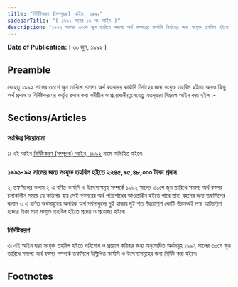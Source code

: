 ```yaml
---
title: "নির্দিষ্টকরণ (সম্পূরক) আইন, ১৯৯২"
sidebarTitle: "( ১৯৯২ সনের ১৯ নং আইন )"
description: "১৯৯২ সালের ৩০শে জুন তারিখে সমাপ্য অর্থ বত্সরের কার্যাদি নির্বাহের জন্য সংযুক্ত তহবিল হইতে আরও কিছু অর্থ প্রদান ও নির্দিষ্টকরণের কর্তৃত্ব প্রদানের জন্য প্রণীত আইন৷"
---
```


**Date of Publication:** [ ৩০ জুন, ১৯৯২ ]

## Preamble

যেহেতু ১৯৯২ সালের ৩০শে জুন তারিখে সমাপ্য অর্থ বত্সরের কার্যাদি নির্বাহের জন্য সংযুক্ত তহবিল হইতে আরও কিছু অর্থ প্রদান ও নির্দিষ্টকরণের কর্তৃত্ব প্রদান করা সমীচীন ও প্রয়োজনীয়;সেহেতু এতদ্‌দ্বারা নিম্নরূপ আইন করা হইল :-

## Sections/Articles

### সংক্ষিপ্ত শিরোনামা

১৷ এই আইন [নির্দিষ্টকরণ (সম্পূরক) আইন, ১৯৯২](/act-762.html "নির্দিষ্টকরণ (সম্পূরক) আইন, ১৯৯২") নামে অভিহিত হইবে৷

### ১৯৯১-৯২ সালের জন্য সংযুক্ত তহবিল হইতে ২২৪৫,৯৫,৪৮,০০০ টাকা প্রদান

২৷ তফসিলের কলাম ২ এ বর্ণিত কার্যাদি ও উদ্দেশ্যসমূহ সম্পর্কে ১৯৯২ সালের ৩০শে জুন তারিখে সমাপ্য অর্থ বত্সর চলাকালীন সময়ে যে কতিপয় ব্যয় সেই বত্সরের অর্থ পরিশোধের আওতাধীন হইতে পারে তাহা বহনের জন্য তফসিলের কলাম ৩ এ বর্ণিত অর্থসমূহের অনধিক অর্থ সর্বসাকুল্যে দুই হাজার দুই শত পঁয়তাল্লিশ কোটি পঁচানব্বই লক্ষ আটচল্লিশ হাজার টাকা মাত্র সংযুক্ত তহবিল হইতে প্রদেয় ও প্রযোজ্য হইবে৷

### নির্দিষ্টকরণ

৩৷ এই আইন দ্বারা সংযুক্ত তহবিল হইতে পরিশোধ ও প্রয়োগ করিবার জন্য অনুমোদিত অর্থসমূহ ১৯৯২ সালের ৩০শে জুন তারিখে সমাপ্য অর্থ বত্সর সম্পর্কে তফসিলে উল্লিখিত কার্যাদি ও উদ্দেশ্যসমূহের জন্য নির্দিষ্ট করা হইবে৷

## Footnotes
